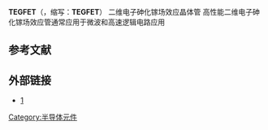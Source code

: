 {{多個問題|
{{Orphan|time=2016-12-17T14:29:34+00:00}}
{{refimprove|time=2014-11-28T10:03:41+00:00}}
{{expand|time=2014-11-28T10:03:41+00:00}}
}}
'''TEGFET'''（{{lang-en|'''t'''wo-'''d'''imensional '''e'''lectron'''g'''as '''f'''ield '''e'''ffect '''t'''ransistor}}，缩写：'''TEGFET'''）
二维电子砷化镓场效应晶体管
高性能二维电子砷化镓场效应管通常应用于微波和高速逻辑电路应用

==参考文献==
{{Two-Dimensional Electron Gas Fet (TEGFET)，Nuyen T. Linh, D. Delagebeaudeuf，The Physics of Submicron Structures 1984, pp 53-61}}

{{Quantum Semiconductor Structures. Fundamentals and Applications，Claude Weisbuch and Borge Vinter (Auth.) Elsevier Inc (1991)}}

{{半导体物理学}}

==外部链接==
*[http://link.springer.com/chapter/10.1007/978-1-4613-2777-6_5]{{Wayback|url=http://link.springer.com/chapter/10.1007/978-1-4613-2777-6_5 |date=20141205221105 }}

[[Category:半导体元件|Category:半导体元件]]